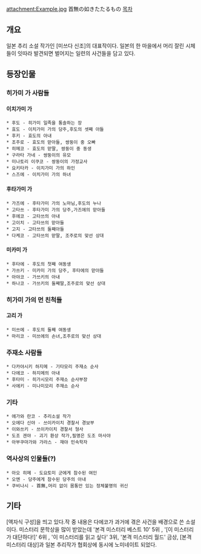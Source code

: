 attachment:Example.jpg
首無の如きたたるもの
[[목차]]
== 개요 ==
일본 추리 소설 작가인 [미쓰다 신조]의 대표작이다. 일본의 한 마을에서 머리 잘린 시체들이 잇따라 발견되면 벌어지는 일련의 사건들을 담고 있다.  

== 등장인물 ==
=== 히가미 가 사람들 ===
==== 이치가미 가 ====
 * 후도 - 히가미 일족을 통솔하는 장
 * 효도 - 이치가미 가의 당주,후도의 셋째 아들
 * 후키 - 효도의 아내
 * 조주로 - 효도의 맏아들, 쌍둥이 중 오빠
 * 히메코 - 효도의 맏딸, 쌍둥이 중 동생
 * 구라타 가네 - 쌍둥이의 유모
 * 미나토리 이쿠코 - 쌍둥이의 가정교사
 * 요키타카 - 이치가미 가의 하인
 * 스즈에 - 이치가미 가의 하녀

==== 후타가미 가 ====
 * 가즈에 - 후타가미 가의 노마님,후도의 누나
 * 고타쓰 - 후타가미 가의 당주,가즈에의 맏아들
 * 후에코 - 고타쓰의 아내
 * 고이치 - 고타쓰의 맏아들
 * 고지 - 고타쓰의 둘째아들
 * 다케코 - 고타쓰의 맏딸, 조주로의 맞선 상대

==== 미카미 가 ====
 * 후타에 - 후도의 첫째 여동생
 * 가쓰키 - 미카미 가의 당주, 후타에의 맏아들
 * 아야코 - 가쓰키의 아내
 * 하나코 - 가쓰키의 둘째딸,조주로의 맞선 상대 

=== 히가미 가의 먼 친척들 ===
==== 고리 가 ====
 * 미쓰에 - 후도의 둘째 여동생
 * 마리코 - 미쓰에의 손녀,조주로의 맞선 상대

=== 주재소 사람들 ===
 * 다카야시키 하지메 - 기타모리 주재소 순사
 * 다에코 - 하지메의 아내
 * 후타미 - 히가시모리 주재소 순사부장
 * 사에키 - 미나미모리 주재소 순사

=== 기타 ===
 * 에가와 란코 - 추리소설 작가
 * 오에다 신야 - 쓰이카이치 경찰서 경보부
 * 이와쓰키 - 쓰이카이치 경찰서 형사
 * 도조 겐야 - 괴기 환상 작가,필명은 도조 마사야
 * 아부쿠마가와 가라스 - 재야 민속학자

=== 역사상의 인물들(?) ===
 * 아오 히메 - 도요토미 군에게 참수된 여인
 * 오엔 - 당주에게 참수된 당주의 아내
 * 쿠비나시 - 首無,머리 없이 몸통만 있는 정체불명의 귀신 

== 기타 ==
[액자식 구성]을 띄고 있다.작 중 내용은 다에코가 과거에 겪은 사건을 배경으로 쓴 소설이다.
미스터리 문학상을 많이 받았는데 '본격 미스터리 베스트 10' 5위 , '[이 미스터리가 대단하다!]' 6위 , '이 미스터리를 읽고 싶다' 3위, '본격 미스터리 월드' 금상, [본격 미스터리 대상]과 일본 추리작가 협회상에 동시에 노미네이트 되었다.
